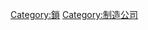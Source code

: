{{Catnav|頁面分類|人类社会|组织|企業|公司}}
{{Catnav|頁面分類|人类社会|科技|工具|鎖}}
{{Catnav|頁面分類|人类社会|生活|安全|鎖}}
{{Catnav|頁面分類|人类社会|法律|法人|公司}}
{{Catnav|頁面分類|人类社会|安全|鎖}}

[[Category:鎖|Category:鎖]]
[[Category:制造公司|Category:制造公司]]
